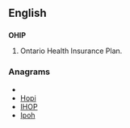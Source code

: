==English==
{{wikipedia}}

==={{acronym}}===
'''OHIP'''

# {{Canada}} Ontario Health Insurance Plan.

===Anagrams===
* {{alphagram|hiop}}
* [[Hopi#English|Hopi]]
* [[IHOP#English|IHOP]]
* [[Ipoh#English|Ipoh]]
